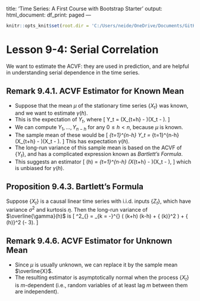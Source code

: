 title: 'Time Series: A First Course with Bootstrap Starter'
output:
  html_document:
    df_print: paged
---

```r
knitr::opts_knit$set(root.dir = 'C:/Users/neide/OneDrive/Documents/GitHub/BEwebinar/Data')
```

# Lesson 9-4: Serial Correlation

We want to estimate the ACVF: they are used in prediction, and are helpful in understanding serial dependence in the time series.

## Remark 9.4.1. ACVF Estimator for Known Mean

- Suppose that the mean $\mu$ of the stationary time series $\{ X_t \}$ was known, and we want to estimate $\gamma (h)$.
- This is the expectation of $Y_t$, where
\[
 Y_t = (X_{t+h} - \mu)(X_t - \mu).
\]
- We can compute $Y_1,\ldots, Y_{n-h}$ for any $0 \leq h < n$, because $\mu$ is known.
- The sample mean of these would be
\[
   \frac{1}{n-h} \sum_{t=1}^{n-h} Y_t =
   \frac{1}{n-h} \sum_{t=1}^{n-h} (X_{t+h} - \mu)(X_t - \mu).
\]
 This has expectation $\gamma (h)$.
- The long-run variance of this sample mean is based on the ACVF of $\{ Y_t \}$, and has a complicated expression known as *Bartlett's Formula*.
- This suggests an estimator
\[
  \overline{\gamma} (h) = \frac{1}{n-h} \sum_{t=1}^{n-h} (X_{t+h} - \mu)(X_t - \mu),
\]
 which is unbiased for $\gamma (h)$.

## Proposition 9.4.3. Bartlett's Formula

Suppose $\{ X_t \}$ is a causal linear time series with i.i.d. inputs $\{ Z_t \}$, which have variance $\sigma^2$ and kurtosis $\eta$. Then the long-run variance of $\overline{\gamma}(h)$ is
\[
  \tau^2_{\infty} = \sum_{k = -\infty}^{\infty} \left(  \gamma (k+h) \gamma (k-h) + { \gamma (k)}^2 \right)
    + { \gamma (h)}^2 (\eta - 3).
\]

## Remark 9.4.6. ACVF Estimator for Unknown Mean

- Since $\mu$ is usually unknown, we can replace it by the sample mean $\overline{X}$.
- The resulting estimator is asymptotically normal when the process $\{ X_t \}$ is $m$-dependent (i.e., random variables of at least lag $m$ between them are independent).

